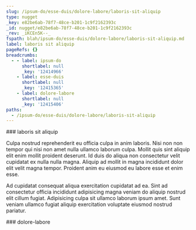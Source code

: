 ```yaml
---
slug: /ipsum-do/esse-duis/dolore-labore/laboris-sit-aliquip
type: nugget
_key: e82be6ab-78f7-48ce-b201-1c9f2162393c
_id: nugget/e82be6ab-78f7-48ce-b201-1c9f2162393c
_rev: _iKCEn5K--_
fspath: blah/ipsum-do/esse-duis/dolore-labore/laboris-sit-aliquip.md
label: laboris sit aliquip
pageRefs: {}
breadcrumbs:
  - - label: ipsum-do
      shortlabel: null
      _key: '12414966'
    - label: esse-duis
      shortlabel: null
      _key: '12415365'
    - label: dolore-labore
      shortlabel: null
      _key: '12415406'
paths:
  - /ipsum-do/esse-duis/dolore-labore/laboris-sit-aliquip
---
```


<NuggetArea>
<Nugget slug="/ipsum-do/esse-duis/dolore-labore/laboris-sit-aliquip" type="nugget" _key="e82be6ab-78f7-48ce-b201-1c9f2162393c" _id="nugget/e82be6ab-78f7-48ce-b201-1c9f2162393c" _rev="_iKCEn5K--_" fspath="blah/ipsum-do/esse-duis/dolore-labore/laboris-sit-aliquip.md" label="laboris sit aliquip" paths="/ipsum-do/esse-duis/dolore-labore/laboris-sit-aliquip">
<NuggetBody>
### laboris sit aliquip

Culpa nostrud reprehenderit eu officia culpa in anim laboris. Nisi non non tempor qui nisi non amet nulla ullamco laborum culpa. Mollit quis sint aliquip elit enim mollit proident deserunt. Id duis do aliqua non consectetur velit cupidatat ex nulla nulla magna. Aliquip ad mollit in magna incididunt dolor elit velit magna tempor. Proident anim eu eiusmod eu labore esse et enim esse.

Ad cupidatat consequat aliqua exercitation cupidatat ad ea. Sint ad consectetur officia incididunt adipisicing magna veniam do aliquip nostrud elit cillum fugiat. Adipisicing culpa sit ullamco laborum ipsum amet. Sunt veniam ullamco fugiat aliquip exercitation voluptate eiusmod nostrud pariatur.

</NuggetBody>
<Breadcrumbs>
<Crumbs>
<Crumb _key="12414966" label="ipsum-do" /><Crumb _key="12415365" label="esse-duis" /><Crumb _key="12415406" label="dolore-labore" />
</Crumbs>
</Breadcrumbs>
</Nugget>

<NuggetsInbound>
</NuggetsInbound>
<NuggetsOutbound>
</NuggetsOutbound>
</NuggetArea>
<PassagesInbound>
<Passage direction="inbound" type="passage" _key="12415406" _id="passage/12415406" _rev="_iKCEn5G--A" label="dolore-labore" passage="dolore-labore" fspath="blah/ipsum-do/esse-duis/dolore-labore" paths="/ipsum-do/esse-duis/dolore-labore" slug="/ipsum-do/esse-duis/dolore-labore">
<NuggetBody>
### dolore-labore

</NuggetBody>
<Breadcrumbs>
<Crumbs>
<Crumb _key="12414966" label="ipsum-do" /><Crumb _key="12415365" label="esse-duis" />
</Crumbs>
</Breadcrumbs>
</Passage>

</PassagesInbound>
<PassagesOutbound>
</PassagesOutbound>